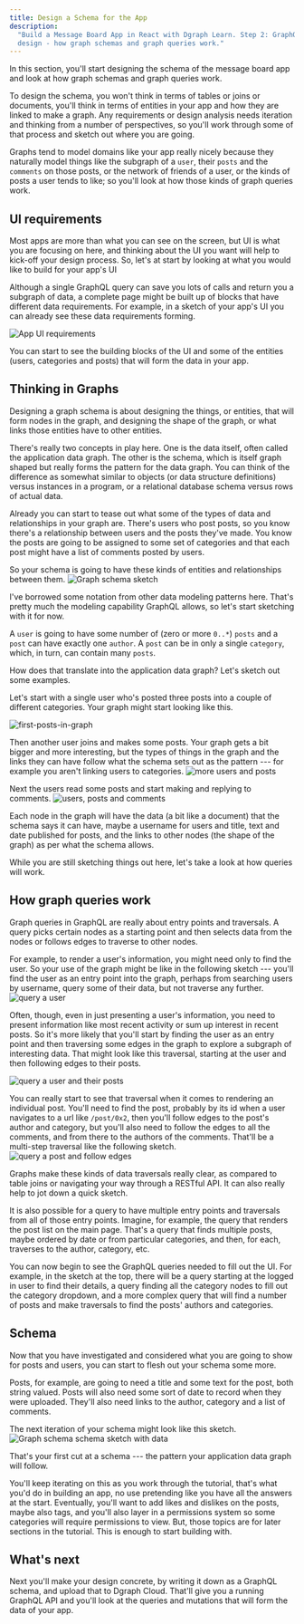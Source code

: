 ```yaml
---
title: Design a Schema for the App
description:
  "Build a Message Board App in React with Dgraph Learn. Step 2: GraphQL schema
  design - how graph schemas and graph queries work."
---
```


In this section, you'll start designing the schema of the message board app and
look at how graph schemas and graph queries work.

To design the schema, you won't think in terms of tables or joins or documents,
you'll think in terms of entities in your app and how they are linked to make a
graph. Any requirements or design analysis needs iteration and thinking from a
number of perspectives, so you'll work through some of that process and sketch
out where you are going.

Graphs tend to model domains like your app really nicely because they naturally
model things like the subgraph of a `user`, their `posts` and the `comments` on
those posts, or the network of friends of a user, or the kinds of posts a user
tends to like; so you'll look at how those kinds of graph queries work.

## UI requirements

Most apps are more than what you can see on the screen, but UI is what you are
focusing on here, and thinking about the UI you want will help to kick-off your
design process. So, let's at start by looking at what you would like to build
for your app's UI

Although a single GraphQL query can save you lots of calls and return you a
subgraph of data, a complete page might be built up of blocks that have
different data requirements. For example, in a sketch of your app's UI you can
already see these data requirements forming.

![App UI requirements](/images/message-board/UI-components.gif)

You can start to see the building blocks of the UI and some of the entities
(users, categories and posts) that will form the data in your app.

## Thinking in Graphs

Designing a graph schema is about designing the things, or entities, that will
form nodes in the graph, and designing the shape of the graph, or what links
those entities have to other entities.

There's really two concepts in play here. One is the data itself, often called
the application data graph. The other is the schema, which is itself graph
shaped but really forms the pattern for the data graph. You can think of the
difference as somewhat similar to objects (or data structure definitions) versus
instances in a program, or a relational database schema versus rows of actual
data.

Already you can start to tease out what some of the types of data and
relationships in your graph are. There's users who post posts, so you know
there's a relationship between users and the posts they've made. You know the
posts are going to be assigned to some set of categories and that each post
might have a list of comments posted by users.

So your schema is going to have these kinds of entities and relationships
between them.
![Graph schema sketch](/images/message-board/schema-inital-sketch.png)

I've borrowed some notation from other data modeling patterns here. That's
pretty much the modeling capability GraphQL allows, so let's start sketching
with it for now.

A `user` is going to have some number of (zero or more `0..*`) `posts` and a
`post` can have exactly one `author`. A `post` can be in only a single
`category`, which, in turn, can contain many `posts`.

How does that translate into the application data graph? Let's sketch out some
examples.

Let's start with a single user who's posted three posts into a couple of
different categories. Your graph might start looking like this.

![first-posts-in-graph](/images/message-board/first-posts-in-graph.png)

Then another user joins and makes some posts. Your graph gets a bit bigger and
more interesting, but the types of things in the graph and the links they can
have follow what the schema sets out as the pattern --- for example you aren't
linking users to categories.
![more users and posts](/images/message-board/user2-posts-in-graph.png)

Next the users read some posts and start making and replying to comments.
![users, posts and comments](/images/message-board/comments-in-graph.png)

Each node in the graph will have the data (a bit like a document) that the
schema says it can have, maybe a username for users and title, text and date
published for posts, and the links to other nodes (the shape of the graph) as
per what the schema allows.

While you are still sketching things out here, let's take a look at how queries
will work.

## How graph queries work

Graph queries in GraphQL are really about entry points and traversals. A query
picks certain nodes as a starting point and then selects data from the nodes or
follows edges to traverse to other nodes.

For example, to render a user's information, you might need only to find the
user. So your use of the graph might be like in the following sketch --- you'll
find the user as an entry point into the graph, perhaps from searching users by
username, query some of their data, but not traverse any further.
![query a user](/images/message-board/user1-search-in-graph.png)

Often, though, even in just presenting a user's information, you need to present
information like most recent activity or sum up interest in recent posts. So
it's more likely that you'll start by finding the user as an entry point and
then traversing some edges in the graph to explore a subgraph of interesting
data. That might look like this traversal, starting at the user and then
following edges to their posts.

![query a user and their posts](/images/message-board/user1-post-search-in-graph.png)

You can really start to see that traversal when it comes to rendering an
individual post. You'll need to find the post, probably by its id when a user
navigates to a url like `/post/0x2`, then you'll follow edges to the post's
author and category, but you'll also need to follow the edges to all the
comments, and from there to the authors of the comments. That'll be a multi-step
traversal like the following sketch.
![query a post and follow edges](/images/message-board/post2-search-in-graph.png)

Graphs make these kinds of data traversals really clear, as compared to table
joins or navigating your way through a RESTful API. It can also really help to
jot down a quick sketch.

It is also possible for a query to have multiple entry points and traversals
from all of those entry points. Imagine, for example, the query that renders the
post list on the main page. That's a query that finds multiple posts, maybe
ordered by date or from particular categories, and then, for each, traverses to
the author, category, etc.

You can now begin to see the GraphQL queries needed to fill out the UI. For
example, in the sketch at the top, there will be a query starting at the logged
in user to find their details, a query finding all the category nodes to fill
out the category dropdown, and a more complex query that will find a number of
posts and make traversals to find the posts' authors and categories.

## Schema

Now that you have investigated and considered what you are going to show for
posts and users, you can start to flesh out your schema some more.

Posts, for example, are going to need a title and some text for the post, both
string valued. Posts will also need some sort of date to record when they were
uploaded. They'll also need links to the author, category and a list of
comments.

The next iteration of your schema might look like this sketch.
![Graph schema
schema sketch with data](/images/message-board/schema-sketch.png)

That's your first cut at a schema --- the pattern your application data graph
will follow.

You'll keep iterating on this as you work through the tutorial, that's what
you'd do in building an app, no use pretending like you have all the answers at
the start. Eventually, you'll want to add likes and dislikes on the posts, maybe
also tags, and you'll also layer in a permissions system so some categories will
require permissions to view. But, those topics are for later sections in the
tutorial. This is enough to start building with.

## What's next

Next you'll make your design concrete, by writing it down as a GraphQL schema,
and upload that to Dgraph Cloud. That'll give you a running GraphQL API and
you'll look at the queries and mutations that will form the data of your app.
